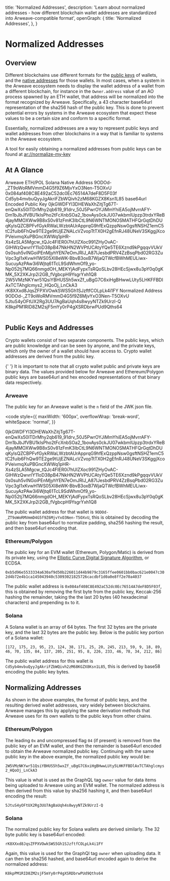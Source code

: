 
  title: 'Normalized Addresses',
  description:
    'Learn about normalized addresses - how different blockchain wallet addresses are standardized into Arweave-compatible format',
  openGraph: {
    title: 'Normalized Addresses',
  },
}

<HeroPattern />

# Normalized Addresses

## Overview

Different blockchains use different formats for the [public keys](/glossary#public-key) of wallets, and the [native addresses](/glossary#native-address) for those wallets. In most cases, when a system in the Arweave ecosystem needs to display the wallet address of a wallet from a different blockchain, for instance in the `Owner.address` value of an AO process spawned by an ETH wallet, that address will be normalized into the format recognized by Arweave. Specifically, a 43 character base64url representation of the sha256 hash of the public key. This is done to prevent potential errors by systems in the Arweave ecosystem that expect these values to be a certain size and conform to a specific format.

Essentially, normalized addresses are a way to represent public keys and wallet addresses from other blockchains in a way that is familiar to systems in the Arweave ecosystem.

A tool for easily obtaining a normalized addresses from public keys can be found at [ar://normalize-my-key](https://normalize-my-key.arweave.net/)

## At A Glance

<Table>
  <Table.Head>
    <Table.Row>
      <Table.Header></Table.Header>
      <Table.Header>Arweave</Table.Header>
      <Table.Header>ETH/POL</Table.Header>
      <Table.Header>Solana</Table.Header>
    </Table.Row>
  </Table.Head>
  <Table.Body>
    <Table.Row>
      <Table.Cell className="font-semibold">Native Address</Table.Cell>
      <Table.Cell>9ODOd-_ZT9oWoRMVmmD4G5f9Z6MjvYxO3Nen-T5OXvU</Table.Cell>
      <Table.Cell>0x084af408C8E492aC52dc0Ec76514A7deF8D5F03f</Table.Cell>
      <Table.Cell>Cd5yb4mvbuQyyJgAkriFZbWQivh2zM68KGZX8Ksn1L85</Table.Cell>
    </Table.Row>
    <Table.Row>
      <Table.Cell className="font-semibold">base64url Encoded Public Key</Table.Cell>
      <Table.Cell>0jkGWDFYI3DHEWaXhZitjTg67T-enQwXs50lTDrMhy2qb619_91drv_50J5PwrOYJiMmYhiEA5ojMvrrAFY-Dm1bJbJfVBU1kIsPho2tFcXnbSOa2_1bovAys0ckJU07wkbmIUpzp3trdxYReB4jayMMOXWw9B8xS0v81zFmK3IbCtL9N6WNTMONOSMATHFQrGqtDhDUqKyIsQZCBPFvfGykRWaLWzbtAUrApprqG9hfExQzppNsw0gsftNSHZ1emC5tC2fuib6FhQw9TE2ge9tUjEZNALcVZvopTtTX0H2gEfnRJ48UNeV3SKggjXcoPVeivmqXuPBGncXWWq1pHR-Xs4zSLA5Mgcw_tQJc4FIER0i7hUlZXoc991ZHyOvAC-GlHWzQwvrlY11oD38pB47NkHN2WVPtUCAtyYQe5TE6Xznd9kPgqqvVUkV0s0suh5vINGoiPEnMjyhYEN7eOmJRIJ_A87IJesbdPRV4ZzBsqPbd02RG3ZuVpc3gI1xKvwH1WS05XI8eWK-BbvB3oxB7WjaQTWcfBWhMEULiwx-SucuyAzPAw3i6Wjtq61TcL9SdWhmOf9_yo-Np052tj7MQ66nmgdOH_MEKYjAdFypxTsRQoSLbv28HEcSjwx8u3pY0q0gKMK_5X2XKJrp2i2GB_fVgbcpH9YsgrYxh1Q8</Table.Cell>
      <Table.Cell>2W5VMzNKYwr51QsiYBHUS5h5wxZf_uBgG7C6xiHgBHwwLUty5LHKFFBDlAxTCTAhglcmys2_HQoOj_LnCkA3</Table.Cell>
      <Table.Cell>rK8XXxd8JqsZFPXVOwkSWS5Gh1SJzftfCOLpLk4i1FY</Table.Cell>
    </Table.Row>
    <Table.Row>
      <Table.Cell className="font-semibold">Normalized Address</Table.Cell>
      <Table.Cell>9ODOd-_ZT9oWoRMVmmD4G5f9Z6MjvYxO3Nen-T5OXvU</Table.Cell>
      <Table.Cell>5JtuS4yOFtUX2Rg3UU7AgBaUqh4s8wyyNTZk9UrzI-Q</Table.Cell>
      <Table.Cell>K8kpPM1RID8ZM2sjF5mYy0rP4gXSRDbrwPUd9Qths64</Table.Cell>
    </Table.Row>
  </Table.Body>
</Table>

## Public Keys and Addresses

Crypto wallets consist of two separate components. The public keys, which are public knowledge and can be seen by anyone, and the private keys, which only the owner of a wallet should have access to. Crypto wallet addresses are derived from the public key.

<Tip title="Encoded Public Keys">
  {' '}
  It is important to note that all crypto wallet public and private keys are
  binary data. The values provided below for Arweave and Ethereum/Polygon public
  keys are base64url and hex encoded representations of that binary data
  respectively.
</Tip>

### Arweave

The public key for an Arweave wallet is the `n` field of the JWK json file.

<code
  style={{
    maxWidth: '600px',
    overflowWrap: 'break-word',
    whiteSpace: 'normal',
  }}
>
  0jkGWDFYI3DHEWaXhZitjTg67T-enQwXs50lTDrMhy2qb619_91drv_50J5PwrOYJiMmYhiEA5ojMvrrAFY-Dm1bJbJfVBU1kIsPho2tFcXnbSOa2_1bovAys0ckJU07wkbmIUpzp3trdxYReB4jayMMOXWw9B8xS0v81zFmK3IbCtL9N6WNTMONOSMATHFQrGqtDhDUqKyIsQZCBPFvfGykRWaLWzbtAUrApprqG9hfExQzppNsw0gsftNSHZ1emC5tC2fuib6FhQw9TE2ge9tUjEZNALcVZvopTtTX0H2gEfnRJ48UNeV3SKggjXcoPVeivmqXuPBGncXWWq1pHR-Xs4zSLA5Mgcw_tQJc4FIER0i7hUlZXoc991ZHyOvAC-GlHWzQwvrlY11oD38pB47NkHN2WVPtUCAtyYQe5TE6Xznd9kPgqqvVUkV0s0suh5vINGoiPEnMjyhYEN7eOmJRIJ_A87IJesbdPRV4ZzBsqPbd02RG3ZuVpc3gI1xKvwH1WS05XI8eWK-BbvB3oxB7WjaQTWcfBWhMEULiwx-SucuyAzPAw3i6Wjtq61TcL9SdWhmOf9_yo-Np052tj7MQ66nmgdOH_MEKYjAdFypxTsRQoSLbv28HEcSjwx8u3pY0q0gKMK_5X2XKJrp2i2GB_fVgbcpH9YsgrYxh1Q8
</code>

The public wallet address for that wallet is `9ODOd-_ZT9oWoRMVmmD4G5f9Z6MjvYxO3Nen-T5OXvU`, this is obtained by decoding the public key from base64url to normalize padding, sha256 hashing the result, and then base64url encoding that.

### Ethereum/Polygon

The public key for an EVM wallet (Ethereum, Polygon/Matic) is derived from its private key, using the [Elliptic Curve Digital Signature Algorithm](https://en.wikipedia.org/wiki/Elliptic_Curve_Digital_Signature_Algorithm), or ECDSA.

`0xb5d96e5533334a630af9d50b226011d44b9879c3165ffee0601bb0bac621e0047c302d4b72e4b1ca145043940c53093021825726cacdbf1d0a0e8ff2e70a4037`

The public wallet address is `0x084af408C8E492aC52dc0Ec76514A7deF8D5F03f`, this is obtained by removing the first byte from the public key, Keccak-256 hashing the remainder, taking the the last 20 bytes (40 hexadecimal characters) and prepending `0x` to it.

### Solana

A Solana wallet is an array of 64 bytes. The first 32 bytes are the private key, and the last 32 bytes are the public key. Below is the public key portion of a Solana wallet:

`[172, 175, 23, 95, 23, 124, 38, 171, 25, 20, 245, 213, 59, 9, 18, 89, 46, 70, 135, 84, 137, 205, 251, 95, 8, 226, 233, 46, 78, 34, 212, 86]`

The public wallet address for this wallet is `Cd5yb4mvbuQyyJgAkriFZbWQivh2zM68KGZX8Ksn1L85`, this is derived by base58 encoding the public key bytes.

## Normalizing Addresses

As shown in the above examples, the format of public keys, and the resulting derived wallet addresses, vary widely between blockchains. Arweave manages this by applying the same derivation methods that Arweave uses for its own wallets to the public keys from other chains.

### Ethereum/Polygon

The leading `0x` and uncompressed flag `04` (if present) is removed from the public key of an EVM wallet, and then the remainder is base64url encoded to obtain the Arweave normalized public key. Continuing with the same public key in the above example, the normalized public key would be:

`2W5VMzNKYwr51QsiYBHUS5h5wxZf_uBgG7C6xiHgBHwwLUty5LHKFFBDlAxTCTAhglcmys2_HQoOj_LnCkA3`

This value is what is used as the GraphQL tag `owner` value for data items being uploaded to Arweave using an EVM wallet. The normalized address is then derived from this value by sha256 hashing it, and then base64url encoding the result:

`5JtuS4yOFtUX2Rg3UU7AgBaUqh4s8wyyNTZk9UrzI-Q`

### Solana

The normalized public key for Solana wallets are derived similarly. The 32 byte public key is base64url encoded:

`rK8XXxd8JqsZFPXVOwkSWS5Gh1SJzftfCOLpLk4i1FY`

Again, this value is used for the GraphQl tag `owner` when uploading data. It can then be sha256 hashed, and base64url encoded again to derive the normalized address:

`K8kpPM1RID8ZM2sjF5mYy0rP4gXSRDbrwPUd9Qths64`
